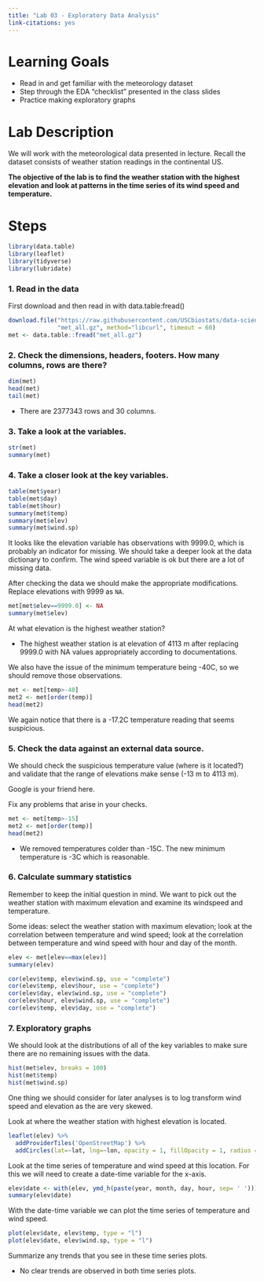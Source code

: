 ```yaml
---
title: "Lab 03 - Exploratory Data Analysis"
link-citations: yes
---
```




# Learning Goals

- Read in and get familiar with the meteorology dataset  
- Step through the EDA "checklist" presented in the class slides
- Practice making exploratory graphs


# Lab Description

We will work with the meteorological data presented in lecture. Recall the dataset consists of weather station readings in the continental US. 

**The objective of the lab is to find the weather station with the highest elevation and look at patterns in the time series of its wind speed and temperature.**

# Steps

```r
library(data.table)
library(leaflet)
library(tidyverse)
library(lubridate)
```

### 1. Read in the data

First download and then read in with data.table:fread()

```r
download.file("https://raw.githubusercontent.com/USCbiostats/data-science-data/master/02_met/met_all.gz",
              "met_all.gz", method="libcurl", timeout = 60)
met <- data.table::fread("met_all.gz")
```

### 2. Check the dimensions, headers, footers. How many columns, rows are there?

```r
dim(met)
head(met)
tail(met)
```

- There are 2377343 rows and 30 columns.

### 3. Take a look at the variables.

```r
str(met)
summary(met)
```


### 4. Take a closer look at the key variables. 

```r
table(met$year)
table(met$day)
table(met$hour)
summary(met$temp)
summary(met$elev)
summary(met$wind.sp)
```

It looks like the elevation variable has observations with 9999.0, which is probably an indicator for missing. We should take a deeper look at the data dictionary to confirm. The wind speed variable is ok but there are a lot of missing data.

After checking the data we should make the appropriate modifications. Replace elevations with 9999 as `NA`.

```r
met[met$elev==9999.0] <- NA
summary(met$elev)
```

At what elevation is the highest weather station?

- The highest weather station is at elevation of 4113 m after replacing 9999.0 with NA values appropriately according to documentations.

We also have the issue of the minimum temperature being -40C, so we should remove those observations.

```r
met <- met[temp>-40]
met2 <- met[order(temp)]
head(met2)
```

We again notice that there is a -17.2C temperature reading that seems suspicious.

### 5. Check the data against an external data source.

We should check the suspicious temperature value (where is it located?) and validate that the range of elevations make sense (-13 m to 4113 m).

Google is your friend here.

Fix any problems that arise in your checks.

```r
met <- met[temp>-15]
met2 <- met[order(temp)]
head(met2)
```

- We removed temperatures colder than -15C. The new minimum temperature is -3C which is reasonable.

### 6. Calculate summary statistics

Remember to keep the initial question in mind. We want to pick out the weather station with maximum elevation and examine its windspeed and temperature.

Some ideas: select the weather station with maximum elevation; look at the correlation between temperature and wind speed; look at the correlation between temperature and wind speed with hour and day of the month.

```r
elev <- met[elev==max(elev)]
summary(elev)
```

```r
cor(elev$temp, elev$wind.sp, use = "complete")
cor(elev$temp, elev$hour, use = "complete")
cor(elev$day, elev$wind.sp, use = "complete")
cor(elev$hour, elev$wind.sp, use = "complete")
cor(elev$temp, elev$day, use = "complete")
```

### 7. Exploratory graphs

We should look at the distributions of all of the key variables to make sure there are no remaining issues with the data.

```r
hist(met$elev, breaks = 100)
hist(met$temp)
hist(met$wind.sp)
```

One thing we should consider for later analyses is to log transform wind speed and elevation as the are very skewed.

Look at where the weather station with highest elevation is located.

```r
leaflet(elev) %>%
  addProviderTiles('OpenStreetMap') %>%
  addCircles(lat=~lat, lng=~lon, opacity = 1, fillOpacity = 1, radius = 100)
```

Look at the time series of temperature and wind speed at this location. For this we will need to create a date-time variable for the x-axis.

```r
elev$date <- with(elev, ymd_h(paste(year, month, day, hour, sep= ' ')))
summary(elev$date)
```

With the date-time variable we can plot the time series of temperature and wind speed.

```r
plot(elev$date, elev$temp, type = "l")
plot(elev$date, elev$wind.sp, type = "l")
```

Summarize any trends that you see in these time series plots.

- No clear trends are observed in both time series plots.
